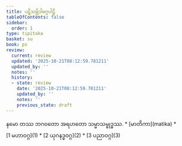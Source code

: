 ```yaml
---
title: ပဋိသမ္ဘိဒါမဂ္ဂပါဠိ
tableOfContents: false
sidebar:
  order: 1
type: tipitaka
basket: su
book: ps
review:
  current: review
  updated: '2025-10-21T08:12:59.781211'
  updated_by: ''
  notes: ''
  history:
  - state: review
    date: '2025-10-21T08:12:59.781211'
    updated_by: ''
    notes: ''
    previous_state: draft
---
```


<Paragraph number="1" type="center" book="ps">
နမော တဿ ဘဂဝတော အရဟတော သမ္မာသမ္ဗုဒ္ဓဿ.

<ReviewStatus review={frontmatter.review} showDetails={true} />

<HypothesisAnnotation frontmatter={frontmatter} />


</Paragraph>

<TableOfContents book="ps">
* [မာတိကာ](matika)
* [1 မဟာဝဂ္ဂ](1)
* [2 ယုဂနဒ္ဓဝဂ္ဂ](2)
* [3 ပညာဝဂ္ဂ](3)
</TableOfContents>